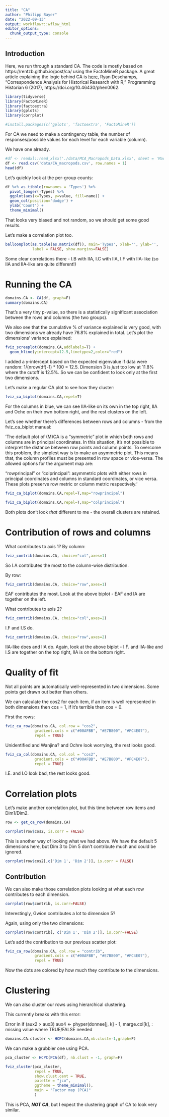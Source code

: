 ---
title: "CA"
author: "Philipp Bayer"
date: "2022-09-13"
output: workflowr::wflow_html
editor_options:
  chunk_output_type: console
---

## Introduction

Here, we run through a standard CA. The code is mostly based on https://rentzb.github.io/post/ca/ using the FactoMineR package. A great article explaining the logic behind CA is [here](https://programminghistorian.org/en/lessons/correspondence-analysis-in-R), Ryan Deschamps, "Correspondence Analysis for Historical Research with R," Programming Historian 6 (2017), https://doi.org/10.46430/phen0062.



```{r setup}
library(tidyverse)
library(FactoMineR)
library(factoextra)
library(gplots)
library(corrplot)

#install.packages(c('gplots', 'factoextra', 'FactoMineR'))
```

For CA we need to make a contingency table, the number of responses/possible values for each level for each variable (column).

We have one already.

```{r}
#df <- readxl::read_xlsx('./data/MCA_Macropods_Data.xlsx', sheet = 'Macropods_Complete ind')
df <- read.csv('data/CA_macropods.csv', row.names = 1)
head(df)
```


Let's quickly look at the per-group counts:

```{r fig.width=12}
df %>% as_tibble(rownames = 'Types') %>% 
  pivot_longer(-Types) %>% 
  ggplot(aes(x=Types, y=value, fill=name)) + 
  geom_col(position='dodge') +
  ylab('Count') + 
  theme_minimal()
```

That looks very biased and not random, so we should get some good results.

Let's make a correlation plot too.

```{r fig.height=12}
balloonplot(as.table(as.matrix(df)), main='Types', xlab='', ylab='',
            label = FALSE, show.margins=FALSE)
```

Some clear correlations there - I.B with IIA, I.C with IIA, I.F with IIA-like (so IIA and IIA-like are quite different!)

# Running the CA

```{r}
domains.CA <- CA(df, graph=F)
summary(domains.CA)
```

That's a very tiny p-value, so there is a statistically significant association between the rows and columns (the two groups).

We also see that the cumulative % of variance explained is very good, with two dimensions we already have 76.8% explained in total.
Let's plot the dimensions' variance explained:

```{r}
fviz_screeplot(domains.CA,addlabels=T) + 
  geom_hline(yintercept=12.5,linetype=2,color="red")
```

I added a y-intercept based on the expected eigenvalue if data were random: 1/(nrow(df)-1) * 100 = 12.5. Dimension 3 is *just* too low at 11.8% where the cutoff is 12.5%. So we can be confident to look only at the first two dimensions.

Let's make a regular CA plot to see how they cluster:
```{r}
fviz_ca_biplot(domains.CA,repel=T)
```

For the columns in blue, we can see IIA-like on its own in the top right, IIA and Oche on their own bottom right, and the rest clusters on the left.

Let's see whether there's differences between rows and columns - from the fviz_ca_biplot manual:

'The default plot of (M)CA is a "symmetric" plot in which both rows and columns are in principal coordinates. In this situation, it's not possible to interpret the distance between row points and column points. To overcome this problem, the simplest way is to make an asymmetric plot. This means that, the column profiles must be presented in row space or vice-versa. The allowed options for the argument map are:

"rowprincipal" or "colprincipal": asymmetric plots with either rows in principal coordinates and columns in standard coordinates, or vice versa. These plots preserve row metric or column metric respectively.'

```{r}
fviz_ca_biplot(domains.CA,repel=T,map="rowprincipal")
```

```{r}
fviz_ca_biplot(domains.CA,repel=T,map="colprincipal")
```

Both plots don't look *that* different to me - the overall clusters are retained.

# Contribution of rows and columns

What contributes to axis 1?
By column:
```{r}
fviz_contrib(domains.CA, choice="col",axes=1)
```

So I.A contributes the most to the column-wise distribution.

By row:

```{r}
fviz_contrib(domains.CA, choice="row",axes=1)
```

EAF contributes the most. Look at the above biplot - EAF and IA are together on the left.

What contributes to axis 2?

```{r}
fviz_contrib(domains.CA, choice="col",axes=2)

```

I.F and I.S do.

```{r}
fviz_contrib(domains.CA, choice="row",axes=2)
```

IIA-like does and IIA do. Again, look at the above biplot - I.F. and IIA-like and I.S are together on the top right, IIA is on the bottom right.

# Quality of fit

Not all points are automatically well-represented in two dimensions. Some points get drawn out better than others.

We can calculate the cos2 for each item, if an item is well represented in both dimensions then cos = 1, if it's terrible then cos = 0.


First the rows:
```{r}
fviz_ca_row(domains.CA, col.row = "cos2",
             gradient.cols = c("#00AFBB", "#E7B800", "#FC4E07"), 
             repel = TRUE)
```

Unidentified and Wanjina? and Ochre look worrying, the rest looks good.

```{r}
fviz_ca_col(domains.CA, col.col = "cos2",
             gradient.cols = c("#00AFBB", "#E7B800", "#FC4E07"), 
             repel = TRUE)
```
I.E. and I.O look bad, the rest looks good.

# Correlation plots

Let's make another correlation plot, but this time between row items and Dim1/Dim2.

```{r fig.height=12}
row <- get_ca_row(domains.CA)

corrplot(row$cos2, is.corr = FALSE)
```

This is another way of looking what we had above. We have the default 5 dimensions here, but Dim 3 to Dim 5 don't contribute much and could be ignored.

```{r fig.height=12}
corrplot(row$cos2[,c('Dim 1', 'Dim 2')], is.corr = FALSE)
```
 
## Contribution

We can also make those correlation plots looking at what each row contributes to each dimension.

```{r fig.height=12}
corrplot(row$contrib, is.corr=FALSE)
```

Interestingly, Gwion contributes a lot to dimension 5?

Again, using only the two dimensions:
```{r fig.height=12}
corrplot(row$contrib[, c('Dim 1', 'Dim 2')], is.corr=FALSE)
```

Let's add the contribution to our previous scatter plot:

```{r}
fviz_ca_row(domains.CA, col.row = "contrib",
             gradient.cols = c("#00AFBB", "#E7B800", "#FC4E07"), 
             repel = TRUE)
```
Now the dots are colored by how much they contribute to the dimensions.

# Clustering

We can also cluster our rows using hierarchical clustering. 

This currently breaks with this error:

Error in if (aux2 > aux3) aux4 <- phyper(donnee[j, k] - 1, marge.col[k],  : 
  missing value where TRUE/FALSE needed
  
```{r eval=FALSE}
domains.CA.cluster <- HCPC(domains.CA,nb.clust=-1,graph=F)
```

We can make a grubbier one using PCA.

```{r}
pca_cluster <- HCPC(PCA(df), nb.clust = -1, graph=F)
```

```{r}
fviz_cluster(pca_cluster,
             repel = TRUE,            
             show.clust.cent = TRUE, 
             palette = "jco",         
             ggtheme = theme_minimal(),
             main = "Factor map (PCA)"
             )
```

This is PCA, ***NOT CA***, but I expect the clustering graph of CA to look very similar.
